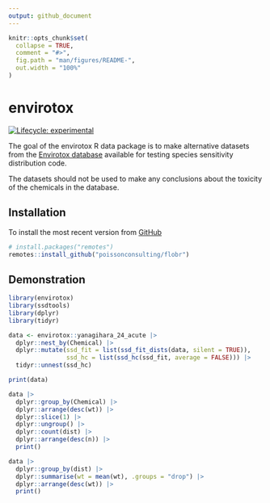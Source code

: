 ```yaml
---
output: github_document
---
```


<!-- README.md is generated from README.Rmd. Please edit that file -->

```r
knitr::opts_chunk$set(
  collapse = TRUE,
  comment = "#>",
  fig.path = "man/figures/README-",
  out.width = "100%"
)
```

# envirotox

<!-- badges: start -->
[![Lifecycle: experimental](https://img.shields.io/badge/lifecycle-experimental-orange.svg)](https://lifecycle.r-lib.org/articles/stages.html#experimental)
<!-- badges: end -->

The goal of the envirotox R data package is to make alternative datasets from the [Envirotox database](http://www.envirotoxdatabase.org/) available for testing species sensitivity distribution code.

The datasets should not be used to make any conclusions about the toxicity of the chemicals in the database.

## Installation

To install the most recent version from [GitHub](https://github.com/poissonconsulting/flobr)
```r
# install.packages("remotes")
remotes::install_github("poissonconsulting/flobr")
```


## Demonstration

```r
library(envirotox)
library(ssdtools)
library(dplyr)
library(tidyr)

data <- envirotox::yanagihara_24_acute |>
  dplyr::nest_by(Chemical) |>
  dplyr::mutate(ssd_fit = list(ssd_fit_dists(data, silent = TRUE)),
                ssd_hc = list(ssd_hc(ssd_fit, average = FALSE))) |>
  tidyr::unnest(ssd_hc)

print(data)

data |>
  dplyr::group_by(Chemical) |>
  dplyr::arrange(desc(wt)) |>
  dplyr::slice(1) |>
  dplyr::ungroup() |>
  dplyr::count(dist) |>
  dplyr::arrange(desc(n)) |>
  print()

data |>
  dplyr::group_by(dist) |>
  dplyr::summarise(wt = mean(wt), .groups = "drop") |>
  dplyr::arrange(desc(wt)) |>
  print()
```
